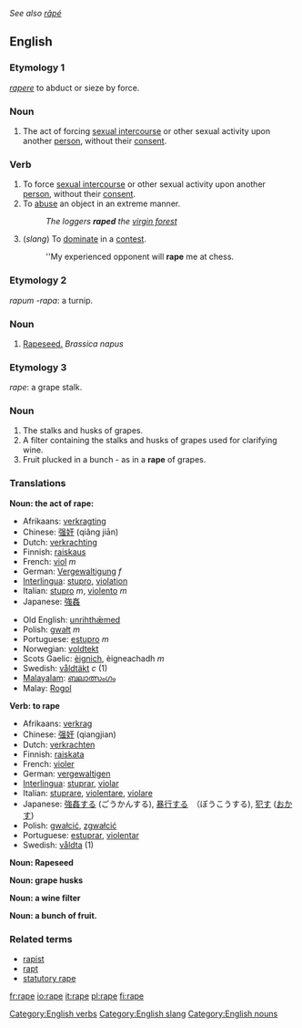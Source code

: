 ''See also [[râpé]]''
==English==
===Etymology 1===
{{L.}} ''[[rapere]]'' to abduct or sieze by force.
===Noun===
{{en-noun-reg}}
# The act of forcing [[sexual intercourse]] or other sexual activity upon another [[person]], without their [[consent]].
===Verb===
# To force [[sexual intercourse]] or other sexual activity upon another [[person]], without their [[consent]].
# To [[abuse]] an object in an extreme manner.
#: ''The loggers '''raped''' the [[virgin forest]]''
# (''slang'') To [[dominate]] in a [[contest]].
#: ''My experienced opponent will '''rape''' me at chess.

===Etymology 2===
{{L.}} ''rapum -rapa'': a turnip.
===Noun===
{{en-noun2|'''rape'''|'''rape'''}}
#[[rapeseed|Rapeseed.]] ''Brassica napus''

===Etymology 3===
{{F.}} ''rape'': a grape stalk.
===Noun===
{{en-noun2|'''rape'''|'''rapes'''}}
#The stalks and husks of grapes.
#A filter containing the stalks and husks of grapes used for clarifying wine.
#Fruit plucked in a bunch -  as in a '''rape''' of grapes.

===Translations===
'''Noun: the act of rape:'''
{{top}}
*Afrikaans: [[verkragting]]
*Chinese: [[强奸]] (qiǎng jiān)
*Dutch: [[verkrachting]]
*Finnish: [[raiskaus]]
*French: [[viol]] ''m''
*German: [[Vergewaltigung]] ''f''
*[[Interlingua]]: [[stupro]], [[violation]]
*Italian: [[stupro]] ''m'', [[violento]] ''m''
*Japanese: [[強姦]]
{{mid}}
*Old English: [[unrihthæmed|unrihthǣmed]]
*Polish: [[gwałt]] ''m''
*Portuguese: [[estupro]] ''m''
*Norwegian: [[voldtekt]]
*Scots Gaelic: [[èignich]], èigneachadh ''m''
*Swedish: [[våldtäkt]]  ''c'' (1)
*[[Malayalam]]: [[ബലാത്സംഗം]]
*Malay: [[Rogol]]
{{bottom}}

'''Verb: to rape'''
*Afrikaans: [[verkrag]]
*Chinese: [[强奸]] (qiangjian)
*Dutch: [[verkrachten]]
*Finnish: [[raiskata]]
*French: [[violer]] 
*German: [[vergewaltigen]]
*[[Interlingua]]: [[stuprar]], [[violar]]
*Italian: [[stuprare]], [[violentare]], [[violare]]
*Japanese: [[強姦]]する (ごうかんする), [[暴行]]する　（ぼうこうする), [[犯す]] ([[おかす]])
*Polish: [[gwałcić]], [[zgwałcić]]
*Portuguese: [[estuprar]], [[violentar]]
*Swedish: [[våldta]] (1)

'''Noun: Rapeseed'''
{{top}}

'''Noun: grape husks'''
{{top}}

'''Noun: a wine filter'''
{{top}}

'''Noun: a bunch of fruit.'''
{{top}}

===Related terms===
*[[rapist]]
*[[rapt]]
*[[statutory rape]]

[[Category:English verbs]]
[[Category:English slang]]
[[Category:English nouns]]

[[fr:rape]]
[[io:rape]]
[[it:rape]]
[[pl:rape]]
[[fi:rape]]